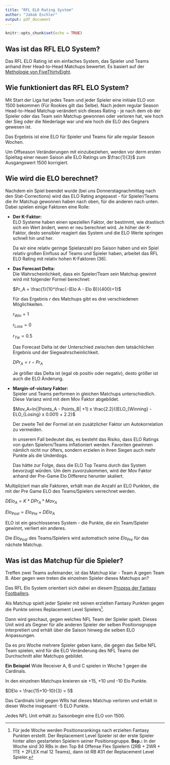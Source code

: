 ```yaml
---
title: "RFL ELO Rating System"
author: "Jakob Eschler"
output: pdf_document
---
```


```r
knitr::opts_chunk$set(echo = TRUE)
```

## Was ist das RFL ELO System?

Das RFL ELO Rating ist ein einfaches System, das Spieler und Teams anhand ihrer Head-to-Head Matchups bewertet. Es basiert auf der [Methologie von FiveThirtyEight](https://fivethirtyeight.com/methodology/how-our-nfl-predictions-work/).

## Wie funktioniert das RFL ELO System?

Mit Start der Liga hat jedes Team und jeder Spieler eine initiale ELO von 1500 bekommen (Für Rookies gilt das Selbe). Nach jedem regular Season Head-to-Head Matchup verändert sich dieses Rating - je nach dem ob der Spieler oder das Team sein Matchup gewonnen oder verloren hat, wie hoch der Sieg oder die Niederlage war und wie hoch die ELO des Gegners gewesen ist.

Das Ergebnis ist eine ELO für Spieler und Teams für alle regular Season Wochen.

Um Offseason Veränderungen mit einzubeziehen, werden vor derm ersten Spieltag einer neuen Saison alle ELO Ratings um $\frac{1}{3}$ zum Ausgangswert 1500 korrigiert.

## Wie wird die ELO berechnet?

Nachdem ein Spiel beendet wurde (bei uns Donnerstagnachmittag nach den Stat-Corrections) wird das ELO Rating angepasst - für Spieler/Teams die ihr Matchup gewonnen haben nach oben, für die anderen nach unten. Dabei spielen einige Faktoren eine Rolle:

- **Der K-Faktor:**  
  ELO Systeme haben einen speziellen Faktor, der bestimmt, wie drastisch sich ein Wert ändert, wenn er neu berechnet wird. Je höher der K-Faktor, desto sensibler reagiert das System und die ELO Werte springen schnell hin und her.

  Da wir eine relativ geringe Spielanzahl pro Saison haben und ein Spiel relativ großen Einfluss auf Teams und Spieler haben, arbeitet das RFL ELO Rating mit relativ hohen K-Faktoren (36).

- **Das Forecast Delta:**  
  Die Wahrscheinlichkeit, dass ein Spieler/Team sein Matchup gewinnt wird mit folgender Formel berechnet:

  $Pr_A = \frac{1}{10^\frac{-(Elo A - Elo B)}{400}+1}$

  Für das Ergebnis $r$ des Matchups gibt es drei verschiedenen Möglichkeiten.

  $r_{Win} = 1$

  $r_{Loss} = 0$

  $r_{Tie} = 0.5$

  Das Forecast Delta ist der Unterschied zwischen dem tatsächlichen Ergebnis und der Siegwahrscheinlichkeit.

  $DPr_A = r - Pr_A$

  Je größer das Delta ist (egal ob positiv oder negativ), desto größer ist auch die ELO Änderung.

- **Margin-of-victory Faktor:**  
  Spieler und Teams performen in gleichen Matchups unterschiedlich. Diese Varianz wird mit dem Mov Faktor abgebildet.

  $Mov_A=ln(|Points_A - Points_B| +1) x \frac{2.2}{(ELO_{Winning} - ELO_{Losing} x 0.001) + 2.2}$

  Der zweite Teil der Formel ist ein zusätzlicher Faktor um Autokorrelation zu vermeiden.

  In unserem Fall bedeutet das, es besteht das Risiko, dass ELO Ratings von guten Spielern/Teams inflationiert werden. Favoriten gewinnen nämlich nicht nur öfters, sondern erzielen in ihren Siegen auch mehr Punkte als die Underdogs.

  Das hätte zur Folge, dass die ELO Top Teams durch das System bevorzugt würden. Um dem zuvorzukommen, wird der Mov Faktor anhand der Pre-Game Elo Differenz herunter skaliert.

Multipliziert man alle Faktoren, erhält man die Anzahl an ELO Punkten, die mit der Pre Game ELO des Teams/Spielers verrechnet werden.

$DElo_A = K * DPr_A * Mov_A$

$Elo_{Post} = Elo_{Pre} + DElo_A$

ELO ist ein geschlossenes System - die Punkte, die ein Team/Spieler gewinnt, verliert ein anderes.

Die $Elo_{Post}$ des Teams/Spielers wird automatisch seine $Elo_{Pre}$ für das nächste Matchup.

## Was ist das Matchup für die Spieler?

Treffen zwei Teams aufeinander, ist das Matchup klar - Team A gegen Team B. Aber gegen wen treten die einzelnen Spieler dieses Matchups an?

Das RFL Elo System orientiert sich dabei an diesem [Prozess der Fantasy Footballers](https://www.thefantasyfootballers.com/articles/elo-you-how-this-rating-system-affects-fantasy-football/).

Als Matchup spielt jeder Spieler mit seinen erzielten Fantasy Punkten gegen die Punkte seines Replacement Level Spielers[^1].

Dann wird geschaut, gegen welches NFL Team der Spieler spielt. Dieses Unit wird als Gegner für alle anderen Spieler der selben Positionsgruppe interpretiert und erhält über die Saison hinweg die selben ELO Anpassungen.

Da es pro Woche mehrere Spieler geben kann, die gegen das Selbe NFL Team spielen, wird für die ELO Veränderung des NFL Teams der Durchschnitt aller Matchups gebildet.

**Ein Beispiel**
Wide Receiver A, B und C spielen in Woche 1 gegen die Cardinals.

In den einzelnen Matchups kreieren sie +15, +10 und -10 Elo Punkte.

$DElo = \frac{15+10-10}{3} = 5$

Das Cardinals Unit gegen WRs hat dieses Matchup verloren und erhält in dieser Woche insgesamt -5 ELO Punkte.

Jedes NFL Unit erhält zu Saisonbegin eine ELO von 1500.

[^1]: Für jede Woche werden Positionsrankings nach erzielten Fantasy Punkten erstellt. Der Replacement Level Spieler ist der erste Spieler hinter allen gestarteten Spielern seiner Positionsgruppe. **Bsp.:** In der Woche sind 30 RBs in den Top 84 Offense Flex Spielern (2RB + 2WR + 1TE + 2FLEX mal 12 Teams), dann ist RB #31 der Replacement Level Spieler.
